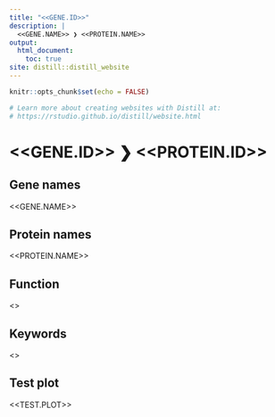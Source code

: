 ```yaml
---
title: "<<GENE.ID>>"
description: |
  <<GENE.NAME>> ❯ <<PROTEIN.NAME>>
output:
  html_document:
    toc: true
site: distill::distill_website
---
```


```r
knitr::opts_chunk$set(echo = FALSE)

# Learn more about creating websites with Distill at:
# https://rstudio.github.io/distill/website.html

```

# <<GENE.ID>> ❯ <<PROTEIN.ID>>

## Gene names
<<GENE.NAME>>

## Protein names
<<PROTEIN.NAME>>

## Function
<<FUNCTION>>

## Keywords
<<KEYWORDS>>

## Test plot
<<TEST.PLOT>>
